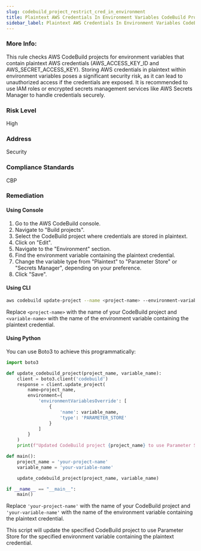 ```yaml
---
slug: codebuild_project_restrict_cred_in_environment
title: Plaintext AWS Credentials In Environment Variables CodeBuild Project Should Not Be Set
sidebar_label: Plaintext AWS Credentials In Environment Variables CodeBuild Project Should Not Be Set
---
```


### More Info:

This rule checks AWS CodeBuild projects for environment variables that contain plaintext AWS credentials (AWS_ACCESS_KEY_ID and AWS_SECRET_ACCESS_KEY). Storing AWS credentials in plaintext within environment variables poses a significant security risk, as it can lead to unauthorized access if the credentials are exposed. It is recommended to use IAM roles or encrypted secrets management services like AWS Secrets Manager to handle credentials securely.

### Risk Level

High

### Address

Security

### Compliance Standards

CBP

### Remediation

#### Using Console
1. Go to the AWS CodeBuild console.
2. Navigate to "Build projects".
3. Select the CodeBuild project where credentials are stored in plaintext.
4. Click on "Edit".
5. Navigate to the "Environment" section.
6. Find the environment variable containing the plaintext credential.
7. Change the variable type from "Plaintext" to "Parameter Store" or "Secrets Manager", depending on your preference.
8. Click "Save".

#### Using CLI
```bash
aws codebuild update-project --name <project-name> --environment-variables-override name=<variable-name>,type=PARAMETER_STORE
```

Replace `<project-name>` with the name of your CodeBuild project and `<variable-name>` with the name of the environment variable containing the plaintext credential.

#### Using Python
You can use Boto3 to achieve this programmatically:

```python
import boto3

def update_codebuild_project(project_name, variable_name):
    client = boto3.client('codebuild')
    response = client.update_project(
        name=project_name,
        environment={
            'environmentVariablesOverride': [
                {
                    'name': variable_name,
                    'type': 'PARAMETER_STORE'
                }
            ]
        }
    )
    print(f"Updated CodeBuild project {project_name} to use Parameter Store for credential {variable_name}")

def main():
    project_name = 'your-project-name'
    variable_name = 'your-variable-name'

    update_codebuild_project(project_name, variable_name)

if __name__ == "__main__":
    main()
```

Replace `'your-project-name'` with the name of your CodeBuild project and `'your-variable-name'` with the name of the environment variable containing the plaintext credential.

This script will update the specified CodeBuild project to use Parameter Store for the specified environment variable containing the plaintext credential.